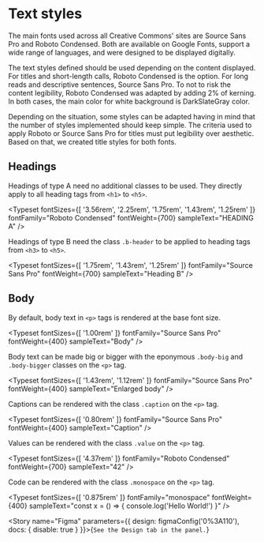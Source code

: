 
<Meta title="Tokens/Typography" />

# Text styles

The main fonts used across all Creative Commons' sites are Source Sans Pro and Roboto Condensed. Both are available on
Google Fonts, support a wide range of languages, and were designed to be displayed digitally.

The text styles defined should be used depending on the content displayed. For titles and short-length calls, Roboto
Condensed is the option. For long reads and descriptive sentences, Source Sans Pro. To not to risk the content
legibility, Roboto Condensed was adapted by adding 2% of kerning. In both cases, the main color for white background is
DarkSlateGray color.

Depending on the situation, some styles can be adapted having in mind that the number of styles implemented should keep
simple. The criteria used to apply Roboto or Source Sans Pro for titles must put legibility over aesthetic. Based on
that, we created title styles for both fonts.

## Headings

Headings of type A need no additional classes to be used. They directly apply to all heading tags from `<h1>` to `<h5>`.

<Typeset
  fontSizes={[
    '3.56rem',
    '2.25rem',
    '1.75rem',
    '1.43rem',
    '1.25rem'
  ]}
  fontFamily="Roboto Condensed"
  fontWeight={700}
  sampleText="HEADING A" />

Headings of type B need the class `.b-header` to be applied to heading tags from `<h3>` to `<h5>`.

<Typeset
  fontSizes={[
    '1.75rem',
    '1.43rem',
    '1.25rem'
  ]}
  fontFamily="Source Sans Pro"
  fontWeight={700}
  sampleText="Heading B" />

## Body

By default, body text in `<p>` tags is rendered at the base font size.

<Typeset
  fontSizes={[
    '1.00rem'
  ]}
  fontFamily="Source Sans Pro"
  fontWeight={400}
  sampleText="Body" />

Body text can be made big or bigger with the eponymous `.body-big` and `.body-bigger` classes on the `<p>` tag.

<Typeset
  fontSizes={[
    '1.43rem',
    '1.12rem'
  ]}
  fontFamily="Source Sans Pro"
  fontWeight={400}
  sampleText="Enlarged body" />

Captions can be rendered with the class `.caption` on the `<p>` tag.

<Typeset
  fontSizes={[
    '0.80rem'
  ]}
  fontFamily="Source Sans Pro"
  fontWeight={400}
  sampleText="Caption" />

Values can be rendered with the class `.value` on the `<p>` tag.

<Typeset
  fontSizes={[
    '4.37rem'
  ]}
  fontFamily="Roboto Condensed"
  fontWeight={700}
  sampleText="42" />

Code can be rendered with the class `.monospace` on the `<p>` tag.

<Typeset
  fontSizes={[
    '0.875rem'
  ]}
  fontFamily="monospace"
  fontWeight={400}
  sampleText="const x = () => { console.log('Hello World!') }" />

<Story name="Figma" parameters={{
  design: figmaConfig('0%3A110'),
  docs: { disable: true }
}}>{`
  See the Design tab in the panel.
`}</Story>
